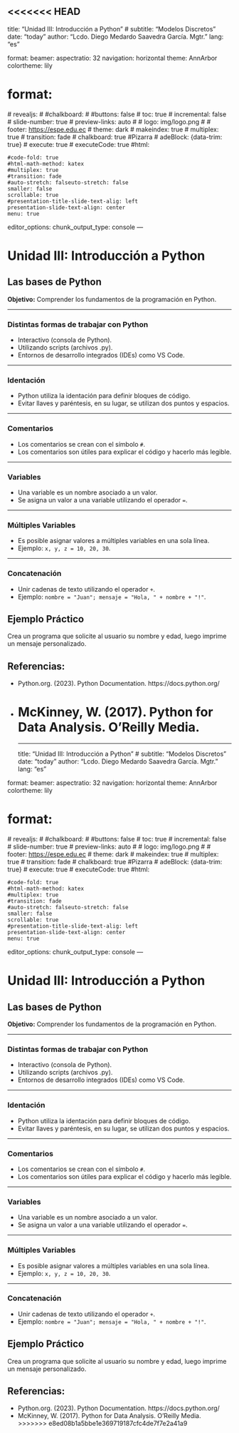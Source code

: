 <<<<<<< HEAD
---
title: "Unidad III: Introducción a Python"
# subtitle: "Modelos Discretos"
date: "today"
author: "Lcdo. Diego Medardo Saavedra García. Mgtr."
lang: "es"

format: 
  beamer: 
    aspectratio: 32
    navigation: horizontal
    theme: AnnArbor
    colortheme: lily

# format:
  # revealjs:
  #   #chalkboard: 
  #     #buttons: false
  #   toc: true
  #   incremental: false
  #   slide-number: true
  #   preview-links: auto
  #   # logo: img/logo.png
  #   # footer: <https://espe.edu.ec>
  #   theme: dark
  #   makeindex: true
  #   multiplex: true
  #   transition: fade
  #   chalkboard: true #Pizarra
  #   adeBlock: {data-trim: true}
    # execute: true
    # executeCode: true
  #html: 
    
    #code-fold: true
    #html-math-method: katex
    #multiplex: true
    #transition: fade
    #auto-stretch: falseuto-stretch: false
    smaller: false
    scrollable: true
    #presentation-title-slide-text-alig: left
    presentation-slide-text-align: center
    menu: true

editor_options: 
  chunk_output_type: console
---

# Unidad III: Introducción a Python

## Las bases de Python

**Objetivo:** Comprender los fundamentos de la programación en Python.

---

### Distintas formas de trabajar con Python

- Interactivo (consola de Python).
- Utilizando scripts (archivos .py).
- Entornos de desarrollo integrados (IDEs) como VS Code.

---

### Identación

- Python utiliza la identación para definir bloques de código.
- Evitar llaves y paréntesis, en su lugar, se utilizan dos puntos y espacios.

---

### Comentarios

- Los comentarios se crean con el símbolo `#`.
- Los comentarios son útiles para explicar el código y hacerlo más legible.

---

### Variables

- Una variable es un nombre asociado a un valor.
- Se asigna un valor a una variable utilizando el operador `=`.

---

### Múltiples Variables

- Es posible asignar valores a múltiples variables en una sola línea.
- Ejemplo: `x, y, z = 10, 20, 30`.

---

### Concatenación

- Unir cadenas de texto utilizando el operador `+`.
- Ejemplo: `nombre = "Juan"; mensaje = "Hola, " + nombre + "!"`.

## Ejemplo Práctico

Crea un programa que solicite al usuario su nombre y edad, luego imprime un mensaje personalizado.

## Referencias:

- Python.org. (2023). Python Documentation. https://docs.python.org/
- McKinney, W. (2017). Python for Data Analysis. O'Reilly Media.
=======
---
title: "Unidad III: Introducción a Python"
# subtitle: "Modelos Discretos"
date: "today"
author: "Lcdo. Diego Medardo Saavedra García. Mgtr."
lang: "es"

format: 
  beamer: 
    aspectratio: 32
    navigation: horizontal
    theme: AnnArbor
    colortheme: lily

# format:
  # revealjs:
  #   #chalkboard: 
  #     #buttons: false
  #   toc: true
  #   incremental: false
  #   slide-number: true
  #   preview-links: auto
  #   # logo: img/logo.png
  #   # footer: <https://espe.edu.ec>
  #   theme: dark
  #   makeindex: true
  #   multiplex: true
  #   transition: fade
  #   chalkboard: true #Pizarra
  #   adeBlock: {data-trim: true}
    # execute: true
    # executeCode: true
  #html: 
    
    #code-fold: true
    #html-math-method: katex
    #multiplex: true
    #transition: fade
    #auto-stretch: falseuto-stretch: false
    smaller: false
    scrollable: true
    #presentation-title-slide-text-alig: left
    presentation-slide-text-align: center
    menu: true

editor_options: 
  chunk_output_type: console
---

# Unidad III: Introducción a Python

## Las bases de Python

**Objetivo:** Comprender los fundamentos de la programación en Python.

---

### Distintas formas de trabajar con Python

- Interactivo (consola de Python).
- Utilizando scripts (archivos .py).
- Entornos de desarrollo integrados (IDEs) como VS Code.

---

### Identación

- Python utiliza la identación para definir bloques de código.
- Evitar llaves y paréntesis, en su lugar, se utilizan dos puntos y espacios.

---

### Comentarios

- Los comentarios se crean con el símbolo `#`.
- Los comentarios son útiles para explicar el código y hacerlo más legible.

---

### Variables

- Una variable es un nombre asociado a un valor.
- Se asigna un valor a una variable utilizando el operador `=`.

---

### Múltiples Variables

- Es posible asignar valores a múltiples variables en una sola línea.
- Ejemplo: `x, y, z = 10, 20, 30`.

---

### Concatenación

- Unir cadenas de texto utilizando el operador `+`.
- Ejemplo: `nombre = "Juan"; mensaje = "Hola, " + nombre + "!"`.

## Ejemplo Práctico

Crea un programa que solicite al usuario su nombre y edad, luego imprime un mensaje personalizado.

## Referencias:

- Python.org. (2023). Python Documentation. https://docs.python.org/
- McKinney, W. (2017). Python for Data Analysis. O'Reilly Media.
>>>>>>> e8ed08b1a5bbe1e369719187cfc4de7f7e2a41a9
